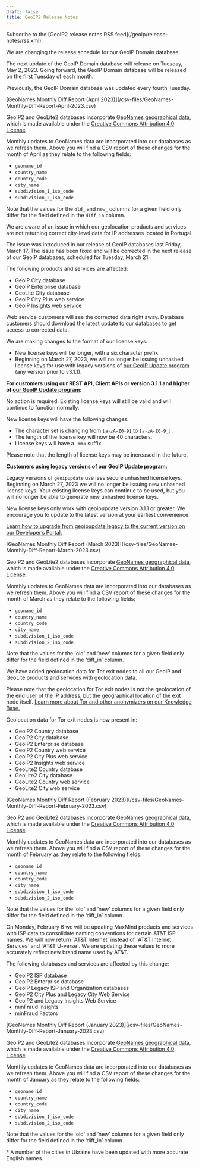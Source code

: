 ```yaml
---
draft: false
title: GeoIP2 Release Notes
---
```


<Alert type="info">
Subscribe to the [GeoIP2 release notes RSS feed](/geoip/release-notes/rss.xml).
</Alert>

<ReleaseNote date="2023-04-12" title="New update schedule for GeoIP Domain database">

We are changing the release schedule for our GeoIP Domain database.

The next update of the GeoIP Domain database will release on Tuesday, May
2, 2023. Going forward, the GeoIP Domain database will be released on the first
Tuesday of each month.

Previously, the GeoIP Domain database was updated every fourth Tuesday.

</ReleaseNote>

<ReleaseNote date="2023-04-10" title="GeoNames Monthly Diff Report April 2023">
[GeoNames Monthly Diff Report (April 2023)](/csv-files/GeoNames-Monthly-Diff-Report-April-2023.csv)

GeoIP2 and GeoLite2 databases incorporate
[GeoNames geographical data](https://www.geonames.org/), which is made available
under the
[Creative Commons Attribution 4.0 License](https://creativecommons.org/licenses/by/4.0/).

Monthly updates to GeoNames data are incorporated into our databases as we
refresh them. Above you will find a CSV report of these changes for the month of
April as they relate to the following fields:

- `geoname_id`
- `country_name`
- `country_code`
- `city_name`
- `subdivision_1_iso_code`
- `subdivision_2_iso_code`

Note that the values for the `old_` and `new_` columns for a given field only
differ for the field defined in the `diff_in` column.

</ReleaseNote>

<ReleaseNote date="2023-03-20" title="Issue Geolocating IPs in Portugal">

We are aware of an issue in which our geolocation products and services are not
returning correct city-level data for IP addresses located in Portugal.

The issue was introduced in our release of GeoIP databases last Friday,
March 17. The issue has been fixed and will be corrected in the next release of
our GeoIP databases, scheduled for Tuesday, March 21.

The following products and services are affected:

- GeoIP City database
- GeoIP Enterprise database
- GeoLite City database
- GeoIP City Plus web service
- GeoIP Insights web service

Web service customers will see the corrected data right away. Database customers
should download the latest update to our databases to get access to corrected
data.

</ReleaseNote>

<ReleaseNote date="2023-03-16" title="Changes to MaxMind License Keys">

We are making changes to the format of our license keys:

- New license keys will be longer, with a six character prefix.
- Beginning on March 27, 2023, we will no longer be issuing unhashed license
  keys for use with legacy versions of
  [our GeoIP Update program](/geoip/updating-databases) (any version prior to
  v3.1.1).

**For customers using our REST API, Client APIs or version 3.1.1 and higher of
[our GeoIP Update program](/geoip/updating-databases):**

No action is required. Existing license keys will still be valid and will
continue to function normally.

New license keys will have the following changes:

- The character set is changing from `[a-zA-Z0-9]` to `[a-zA-Z0-9_]`.
- The length of the license key will now be 40 characters.
- License keys will have a `_mmk` suffix.

Please note that the length of license keys may be increased in the future.

**Customers using legacy versions of our GeoIP Update program:**

Legacy versions of `geoipupdate` use less secure unhashed license keys.
Beginning on March 27, 2023 we will no longer be issuing new unhashed license
keys. Your existing license keys can continue to be used, but you will no longer
be able to generate new unhashed license keys.

New license keys only work with geoipupdate version 3.1.1 or greater. We
encourage you to update to the latest version at your earliest convenience.

[Learn how to upgrade from geoipupdate legacy to the current version on our Developer’s Portal.](/geoip/upgrading-geoip-update)

</ReleaseNote>

<ReleaseNote date="2023-03-13" title="GeoNames Monthly Diff Report March 2023">
[GeoNames Monthly Diff Report (March 2023)](/csv-files/GeoNames-Monthly-Diff-Report-March-2023.csv)

GeoIP2 and GeoLite2 databases incorporate
[GeoNames geographical data](https://www.geonames.org/), which is made available
under the
[Creative Commons Attribution 4.0 License](https://creativecommons.org/licenses/by/4.0/).

Monthly updates to GeoNames data are incorporated into our databases as we
refresh them. Above you will find a CSV report of these changes for the month of
March as they relate to the following fields:

- `geoname_id`
- `country_name`
- `country_code`
- `city_name`
- `subdivision_1_iso_code`
- `subdivision_2_iso_code`

Note that the values for the 'old' and ‘new’ columns for a given field only
differ for the field defined in the ‘diff_in’ column.

</ReleaseNote>

<ReleaseNote date="2023-03-06" title="Geolocate Tor Exit Nodes in GeoIP and GeoLite">

We have added geolocation data for Tor exit nodes to all our GeoIP and GeoLite
products and services with geolocation data.

Please note that the geolocation for Tor exit nodes is not the geolocation of
the end user of the IP address, but the geographical location of the exit node
itself.
[Learn more about Tor and other anonymizers on our Knowledge Base.](https://support.maxmind.com/hc/en-us/articles/4408208507163-Anonymizer-and-Proxy-Data)

Geolocation data for Tor exit nodes is now present in:

- GeoIP2 Country database
- GeoIP2 City database
- GeoIP2 Enterprise database
- GeoIP2 Country web service
- GeoIP2 City Plus web service
- GeoIP2 Insights web service
- GeoLite2 Country database
- GeoLite2 City database
- GeoLite2 Country web service
- GeoLite2 City web service

</ReleaseNote>

<ReleaseNote date="2023-02-21" title="GeoNames Monthly Diff Report February 2023">
[GeoNames Monthly Diff Report (February 2023)](/csv-files/GeoNames-Monthly-Diff-Report-February-2023.csv)

GeoIP2 and GeoLite2 databases incorporate
[GeoNames geographical data](https://www.geonames.org/), which is made available
under the
[Creative Commons Attribution 4.0 License](https://creativecommons.org/licenses/by/4.0/).

Monthly updates to GeoNames data are incorporated into our databases as we
refresh them. Above you will find a CSV report of these changes for the month of
February as they relate to the following fields:

- `geoname_id`
- `country_name`
- `country_code`
- `city_name`
- `subdivision_1_iso_code`
- `subdivision_2_iso_code`

Note that the values for the 'old' and ‘new’ columns for a given field only
differ for the field defined in the ‘diff_in’ column.

</ReleaseNote>

<ReleaseNote date="2023-01-23" title="Change to AT&T ISP name">
On Monday, February 6 we will be updating MaxMind products and services with
ISP data to consolidate naming conventions for certain AT&T ISP names. We will
now return `AT&T Internet` instead of `AT&T Internet Services` and `AT&T
U-verse`. We are updating these values to more accurately reflect new brand name
used by AT&T.

The following databases and services are affected by this change:

- GeoIP2 ISP database
- GeoIP2 Enterprise database
- GeoIP Legacy ISP and Organization databases
- GeoIP2 City Plus and Legacy City Web Service
- GeoIP2 and Legacy Insights Web Service
- minFraud Insights
- minFraud Factors

</ReleaseNote>

<ReleaseNote date="2023-01-11" title="GeoNames Monthly Diff Report January 2023">
[GeoNames Monthly Diff Report (January 2023)](/csv-files/GeoNames-Monthly-Diff-Report-January-2023.csv)

GeoIP2 and GeoLite2 databases incorporate
[GeoNames geographical data](https://www.geonames.org/), which is made available
under the
[Creative Commons Attribution 4.0 License](https://creativecommons.org/licenses/by/4.0/).

Monthly updates to GeoNames data are incorporated into our databases as we
refresh them. Above you will find a CSV report of these changes for the month of
January as they relate to the following fields:

- `geoname_id`
- `country_name`
- `country_code`
- `city_name`
- `subdivision_1_iso_code`
- `subdivision_2_iso_code`

Note that the values for the 'old' and ‘new’ columns for a given field only
differ for the field defined in the ‘diff_in’ column.

\* A number of the cities in Ukraine have been updated with more accurate
English names.

</ReleaseNote>
